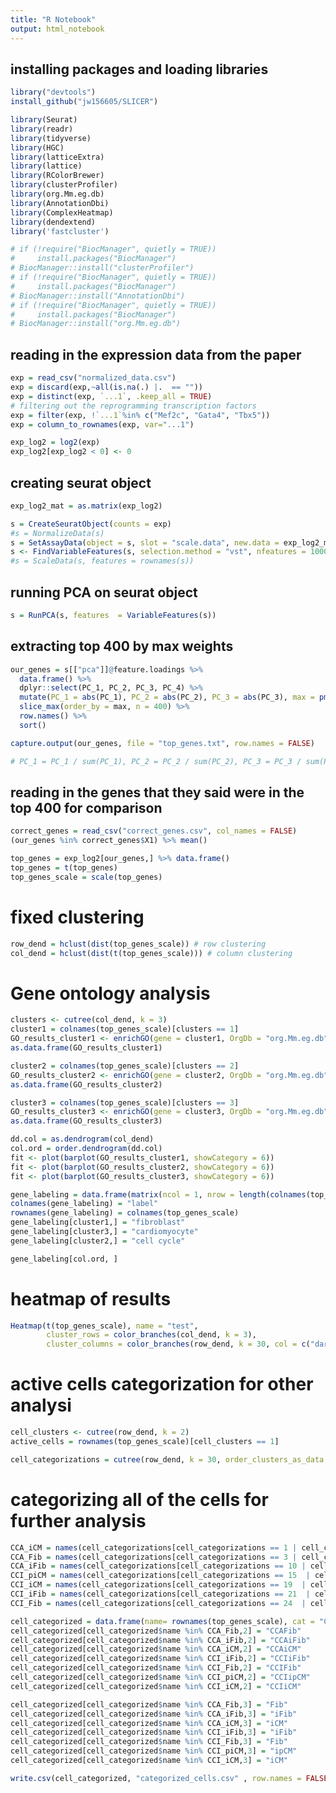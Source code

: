 ```yaml
---
title: "R Notebook"
output: html_notebook
---
```


## installing packages and loading libraries 

```r
library("devtools")
install_github("jw156605/SLICER")
```

```r
library(Seurat)
library(readr)
library(tidyverse)
library(HGC) 
library(latticeExtra)
library(lattice) 
library(RColorBrewer)
library(clusterProfiler)
library(org.Mm.eg.db)
library(AnnotationDbi)
library(ComplexHeatmap)
library(dendextend)
library('fastcluster')

# if (!require("BiocManager", quietly = TRUE))
#     install.packages("BiocManager")
# BiocManager::install("clusterProfiler")
# if (!require("BiocManager", quietly = TRUE))
#     install.packages("BiocManager")
# BiocManager::install("AnnotationDbi")
# if (!require("BiocManager", quietly = TRUE))
#     install.packages("BiocManager")
# BiocManager::install("org.Mm.eg.db")
```

## reading in the expression data from the paper 

```r
exp = read_csv("normalized_data.csv")
exp = discard(exp,~all(is.na(.) |.  == ""))
exp = distinct(exp, `...1`, .keep_all = TRUE)
# filtering out the reprogramming transcription factors 
exp = filter(exp, !`...1`%in% c("Mef2c", "Gata4", "Tbx5"))
exp = column_to_rownames(exp, var="...1")
```


```r
exp_log2 = log2(exp)
exp_log2[exp_log2 < 0] <- 0
```

## creating seurat object 

```r
exp_log2_mat = as.matrix(exp_log2)
```


```r
s = CreateSeuratObject(counts = exp)
#s = NormalizeData(s)
s = SetAssayData(object = s, slot = "scale.data", new.data = exp_log2_mat)
s <- FindVariableFeatures(s, selection.method = "vst", nfeatures = 10000)
#s = ScaleData(s, features = rownames(s))
```

## running PCA on seurat object 

```r
s = RunPCA(s, features  = VariableFeatures(s))
```

## extracting top 400 by max weights

```r
our_genes = s[["pca"]]@feature.loadings %>% 
  data.frame() %>% 
  dplyr::select(PC_1, PC_2, PC_3, PC_4) %>% 
  mutate(PC_1 = abs(PC_1), PC_2 = abs(PC_2), PC_3 = abs(PC_3), max = pmax(PC_1, PC_2,PC_3), sum = PC_1 + PC_2 + PC_3) %>% 
  slice_max(order_by = max, n = 400) %>% 
  row.names() %>% 
  sort()

capture.output(our_genes, file = "top_genes.txt", row.names = FALSE)

# PC_1 = PC_1 / sum(PC_1), PC_2 = PC_2 / sum(PC_2), PC_3 = PC_3 / sum(PC_3),
```

## reading in the genes that they said were in the top 400 for comparison 
```r
correct_genes = read_csv("correct_genes.csv", col_names = FALSE)
(our_genes %in% correct_genes$X1) %>% mean()

```
```r
top_genes = exp_log2[our_genes,] %>% data.frame()
top_genes = t(top_genes) 
top_genes_scale = scale(top_genes)
```


# fixed clustering
```r
row_dend = hclust(dist(top_genes_scale)) # row clustering
col_dend = hclust(dist(t(top_genes_scale))) # column clustering
```

# Gene ontology analysis 

```r
clusters <- cutree(col_dend, k = 3)
cluster1 = colnames(top_genes_scale)[clusters == 1]
GO_results_cluster1 <- enrichGO(gene = cluster1, OrgDb = "org.Mm.eg.db", keyType = "SYMBOL", ont = "BP")
as.data.frame(GO_results_cluster1)

cluster2 = colnames(top_genes_scale)[clusters == 2]
GO_results_cluster2 <- enrichGO(gene = cluster2, OrgDb = "org.Mm.eg.db", keyType = "SYMBOL", ont = "BP")
as.data.frame(GO_results_cluster2)

cluster3 = colnames(top_genes_scale)[clusters == 3]
GO_results_cluster3 <- enrichGO(gene = cluster3, OrgDb = "org.Mm.eg.db", keyType = "SYMBOL", ont = "BP")
as.data.frame(GO_results_cluster3)

```

```r
dd.col = as.dendrogram(col_dend)
col.ord = order.dendrogram(dd.col)
fit <- plot(barplot(GO_results_cluster1, showCategory = 6))
fit <- plot(barplot(GO_results_cluster2, showCategory = 6))
fit <- plot(barplot(GO_results_cluster3, showCategory = 6))

gene_labeling = data.frame(matrix(ncol = 1, nrow = length(colnames(top_genes_scale))))
colnames(gene_labeling) = "label"
rownames(gene_labeling) = colnames(top_genes_scale)
gene_labeling[cluster1,] = "fibroblast"
gene_labeling[cluster3,] = "cardiomyocyte"
gene_labeling[cluster2,] = "cell cycle"

gene_labeling[col.ord, ]

```




# heatmap of results 

```r
Heatmap(t(top_genes_scale), name = "test", 
        cluster_rows = color_branches(col_dend, k = 3),
        cluster_columns = color_branches(row_dend, k = 30, col = c("darkred", "forestgreen", "orange", "blue")), show_row_names = FALSE, show_column_names = FALSE)
```
# active cells categorization for other analysi 

```r
cell_clusters <- cutree(row_dend, k = 2)
active_cells = rownames(top_genes_scale)[cell_clusters == 1]

```


```r
cell_categorizations = cutree(row_dend, k = 30, order_clusters_as_data = FALSE)
```

# categorizing all of the cells for further analysis
```r
CCA_iCM = names(cell_categorizations[cell_categorizations == 1 | cell_categorizations == 2])
CCA_Fib = names(cell_categorizations[cell_categorizations == 3 | cell_categorizations == 4 | cell_categorizations == 5 | cell_categorizations == 6 | cell_categorizations == 7 | cell_categorizations == 8 | cell_categorizations == 9 ])
CCA_iFib = names(cell_categorizations[cell_categorizations == 10 | cell_categorizations == 11 | cell_categorizations == 12 | cell_categorizations == 13 | cell_categorizations == 14 ])
CCI_piCM = names(cell_categorizations[cell_categorizations == 15  | cell_categorizations == 16 | cell_categorizations == 17 | cell_categorizations == 18 | cell_categorizations == 23])
CCI_iCM = names(cell_categorizations[cell_categorizations == 19  | cell_categorizations == 20])
CCI_iFib = names(cell_categorizations[cell_categorizations == 21  | cell_categorizations == 22 |  cell_categorizations == 26 | cell_categorizations == 27 |  cell_categorizations == 28|  cell_categorizations == 29])
CCI_Fib = names(cell_categorizations[cell_categorizations == 24  | cell_categorizations == 25| cell_categorizations == 30 ])


```

```r
cell_categorized = data.frame(name= rownames(top_genes_scale), cat = "CCI", stage = "FIB")
cell_categorized[cell_categorized$name %in% CCA_Fib,2] = "CCAFib"
cell_categorized[cell_categorized$name %in% CCA_iFib,2] = "CCAiFib"
cell_categorized[cell_categorized$name %in% CCA_iCM,2] = "CCAiCM"
cell_categorized[cell_categorized$name %in% CCI_iFib,2] = "CCIiFib"
cell_categorized[cell_categorized$name %in% CCI_Fib,2] = "CCIFib"
cell_categorized[cell_categorized$name %in% CCI_piCM,2] = "CCIipCM"
cell_categorized[cell_categorized$name %in% CCI_iCM,2] = "CCIiCM"

cell_categorized[cell_categorized$name %in% CCA_Fib,3] = "Fib"
cell_categorized[cell_categorized$name %in% CCA_iFib,3] = "iFib"
cell_categorized[cell_categorized$name %in% CCA_iCM,3] = "iCM"
cell_categorized[cell_categorized$name %in% CCI_iFib,3] = "iFib"
cell_categorized[cell_categorized$name %in% CCI_Fib,3] = "Fib"
cell_categorized[cell_categorized$name %in% CCI_piCM,3] = "ipCM"
cell_categorized[cell_categorized$name %in% CCI_iCM,3] = "iCM"
```
```r
write.csv(cell_categorized, "categorized_cells.csv" , row.names = FALSE)
```







